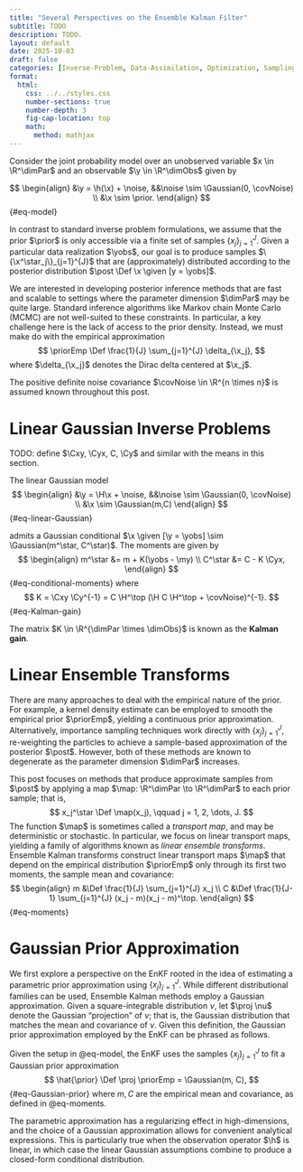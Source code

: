 ```yaml
---
title: "Several Perspectives on the Ensemble Kalman Filter"
subtitle: TODO
description: TODO.
layout: default
date: 2025-10-03
draft: false
categories: [Inverse-Problem, Data-Assimilation, Optimization, Sampling, Computational Statistics]
format:
  html:
    css: ../../styles.css
    number-sections: true
    number-depth: 3
    fig-cap-location: top
    math:
      method: mathjax
---
```


<div class="hidden-macros">
$$
\newcommand{\R}{\mathbb{R}}
\newcommand{\E}{\mathbb{E}}
\newcommand{\Pr}{\mathbb{P}}
\newcommand{\given}{\mid}
\newcommand{\Def}{:=}
\newcommand{\Cov}{\mathrm{Cov}}
\newcommand{\Var}{\mathrm{Var}}
\newcommand{\Gaussian}{\mathcal{N}}
\newcommand{\x}{x}
\newcommand{\y}{y}
\newcommand{\h}{h}
\newcommand{\H}{\mathsf{H}}
\newcommand{\yobs}{y^{\dagger}}
\newcommand{\noise}{\epsilon}
\newcommand{\covNoise}{\Sigma}
\newcommand{\m}{m}
\newcommand{\C}{C}
\newcommand{\Cyx}{\C_{\y\x}}
\newcommand{\Cxy}{\C_{\x\y}}
\newcommand{\Cy}{\C_{\y}}
\newcommand{\my}{m_y}
\newcommand{\prior}{\pi}
\newcommand{\priorEmp}{\pi_J}
\newcommand{\post}{\pi^\star}
\newcommand{\dimObs}{n}
\newcommand{\dimPar}{d}
\newcommand{\map}{\mathsf{T}}
\newcommand{\proj}{\mathcal{P}_{\Gaussian}}
$$
</div>

::: {.callout-note title="Problem Setup"}
Consider the joint probability model over an unobserved variable $x \in \R^\dimPar$
and an observable $\y \in \R^\dimObs$ given by

$$
\begin{align}
&\y = \h(\x) + \noise,
&&\noise \sim \Gaussian(0, \covNoise) \\
&\x \sim \prior.
\end{align}
$$ {#eq-model}

In contrast to standard inverse problem formulations, we assume that the prior
$\prior$ is only accessible via a finite set of samples $\{x_j\}_{j=1}^{J}$.
Given a particular data realization $\yobs$, our goal is to produce samples
$\{\x^\star_j\}_{j=1}^{J}$ that are (approximately) distributed according to
the posterior distribution $\post \Def \x \given [y = \yobs]$.
:::

We are interested in developing posterior
inference methods that are fast and scalable to settings where the parameter
dimension $\dimPar$ may be quite large. Standard inference algorithms like
Markov chain Monte Carlo (MCMC) are not well-suited to these constraints.
In particular, a key challenge here is the lack of access to the prior density.
Instead, we must make do with the empirical approximation
$$
\priorEmp \Def \frac{1}{J} \sum_{j=1}^{J} \delta_{\x_j},
$$
where $\delta_{\x_j}$ denotes the Dirac delta centered at $\x_j$.


The positive definite noise covariance $\covNoise \in \R^{n \times n}$ is
assumed known throughout this post.

# Linear Gaussian Inverse Problems

TODO: define $\Cxy, \Cyx, C, \Cy$ and similar with the means in this section.

::: {.callout-note title="Linear Gaussian Conditional"}
The linear Gaussian model
$$
\begin{align}
&\y = \H\x + \noise,
&&\noise \sim \Gaussian(0, \covNoise) \\
&\x \sim \Gaussian(m,C)
\end{align}
$$ {#eq-linear-Gaussian}

admits a Gaussian conditional
$\x \given [\y = \yobs] \sim \Gaussian(m^\star, C^\star)$. The moments are given by
$$
\begin{align}
m^\star &= m + K(\yobs - \my) \\
C^\star &= C - K \Cyx,
\end{align}
$$ {#eq-conditional-moments}
where
$$
K = \Cxy \Cy^{-1} = C \H^\top (\H C \H^\top + \covNoise)^{-1}.
$$ {#eq-Kalman-gain}
:::

The matrix $K \in \R^{\dimPar \times \dimObs}$ is known as the **Kalman gain**.


# Linear Ensemble Transforms
There are many approaches to deal with the empirical nature of the prior.
For example, a kernel density estimate can be employed to smooth the
empirical prior $\priorEmp$, yielding a continuous prior approximation.
Alternatively, importance sampling techniques work directly with
$\{x_j\}_{j=1}^{J}$, re-weighting the particles to achieve a sample-based
approximation of the posterior $\post$. However, both of these methods
are known to degenerate as the parameter dimension $\dimPar$ increases.

This post focuses on methods that produce approximate samples from $\post$
by applying a map $\map: \R^\dimPar \to \R^\dimPar$ to each prior sample; that is,
$$
x_j^\star \Def \map(x_j), \qquad j = 1, 2, \dots, J.
$$
The function $\map$ is sometimes called a *transport map*, and may be deterministic
or stochastic. In particular, we focus on linear transport maps, yielding a
family of algorithms known as *linear ensemble transforms*. Ensemble Kalman
transforms construct linear transport maps $\map$ that depend on the empirical
distribution $\priorEmp$ only through its first two moments, the sample mean
and covariance:
$$
\begin{align}
m &\Def \frac{1}{J} \sum_{j=1}^{J} x_j \\
C &\Def \frac{1}{J-1} \sum_{j=1}^{J} (x_j - m)(x_j - m)^\top.
\end{align}
$$ {#eq-moments}

# Gaussian Prior Approximation
We first explore a perspective on the EnKF rooted in the idea of estimating
a parametric prior approximation using $\{x_j\}_{j=1}^{J}$. While different
distributional families can be used, Ensemble Kalman methods employ a Gaussian
approximation. Given a square-integrable distribution $\nu$, let $\proj \nu$
denote the Gaussian "projection" of $\nu$; that is, the Gaussian distribution
that matches the mean and covariance of $\nu$. Given this definition, the
Gaussian prior approximation employed by the EnKF can be phrased as follows.

::: {.callout-note title="Gaussian Prior Approximation"}
Given the setup in @eq-model, the EnKF uses the samples $\{x_j\}_{j=1}^{J}$
to fit a Gaussian prior approximation
$$
\hat{\prior} \Def \proj \priorEmp = \Gaussian(m, C),
$$ {#eq-Gaussian-prior}
where $m,C$ are the empirical mean and covariance, as defined in @eq-moments.
:::

The parametric approximation has a regularizing effect in high-dimensions, and
the choice of a Gaussian approximation allows for convenient analytical expressions.
This is particularly true when the observation operator $\h$ is linear, in which
case the linear Gaussian assumptions combine to produce a closed-form
conditional distribution.
